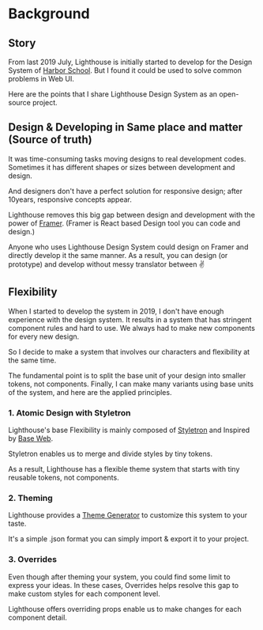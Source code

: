 

# Background

## Story

From last 2019 July, Lighthouse is initially started to develop for the Design System of [Harbor School](https://harbor.school). But I found it could be used to solve common problems in Web UI.
<br />

Here are the points that I share Lighthouse Design System as an open-source project.

## Design & Developing in Same place and matter (Source of truth)

It was time-consuming tasks moving designs to real development codes. Sometimes it has different shapes or sizes between development and design.

 And designers don't have a perfect solution for responsive design; after 10years, responsive concepts appear.
 <br />

Lighthouse removes this big gap between design and development with the power of [Framer](http://www.framer.com/). (Framer is React based Design tool you can code and design.)
<br />

Anyone who uses Lighthouse Design System could design on Framer and directly develop it the same manner. As a result, you can design (or prototype) and develop without messy translator between ✌️

## Flexibility

When I started to develop the system in 2019, I don't have enough experience with the design system. It results in a system that has stringent component rules and hard to use. We always had to make new components for every new design.
<br />

So I decide to make a system that involves our characters and flexibility at the same time.
<br />

The fundamental point is to split the base unit of your design into smaller tokens, not components. Finally, I can make many variants using base units of the system, and here are the applied principles.

### 1. Atomic Design with Styletron

Lighthouse's base Flexibility is mainly composed of [Styletron](https://www.styletron.org) and Inspired by [Base Web](https://github.com/uber/baseweb).

Styletron enables us to merge and divide styles by tiny tokens.
<br/>

As a result, Lighthouse has a flexible theme system that starts with tiny reusable tokens, not components.

### 2. Theming

Lighthouse provides a [Theme Generator](/theme/theme-generator) to customize this system to your taste.

It's a simple .json format you can simply import & export it to your project.

### 3. Overrides

Even though after theming your system, you could find some limit to express your ideas.
In these cases, Overrides helps resolve this gap to make custom styles for each component level.
<br/>

Lighthouse offers overriding props enable us to make changes for each component detail.